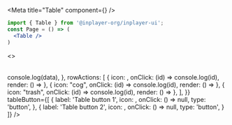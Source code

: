 
<Meta title="Table" component={<Table/>} />


```jsx
import { Table } from '@inplayer-org/inplayer-ui';
const Page = () => (
  <Table />
)
```

<Preview withSource="open">
  <Story name="default">
    <>
    <Table
            editableBy="name"
            editableId="id"
            columns={columns}
            data={data}
            options={{
                rowSelection: {
                    active: true,
                    action: (data) => console.log(data),
                },
                rowActions: [
                    { icon: <MdDelete />, onClick: (id) => console.log(id), render: () => <MdDelete />},
                      { icon: "cog", onClick: (id) => console.log(id), render: () => <MdDelete />},
                      { icon: "trash", onClick: (id) => console.log(id), render: () => <MdDelete /> },
                ],
            }}
            tableButton={[
              {
                label: 'Table button 1',
                icon: <IoIosAddCircleOutline />,
                onClick: () => null,
                type: 'button',
              },
              {
                label: 'Table button 2',
                icon: <IoIosAddCircleOutline />,
                onClick: () => null,
                type: 'button',
              }
            ]}
        />
        <Pagination
            onPageChange={console.log}
            totalItems={50}
            startPage={4}
            numberOfPagesDisplayed={10}
            itemsPerPage={12}
        />
      </>
  </Story>
</Preview>